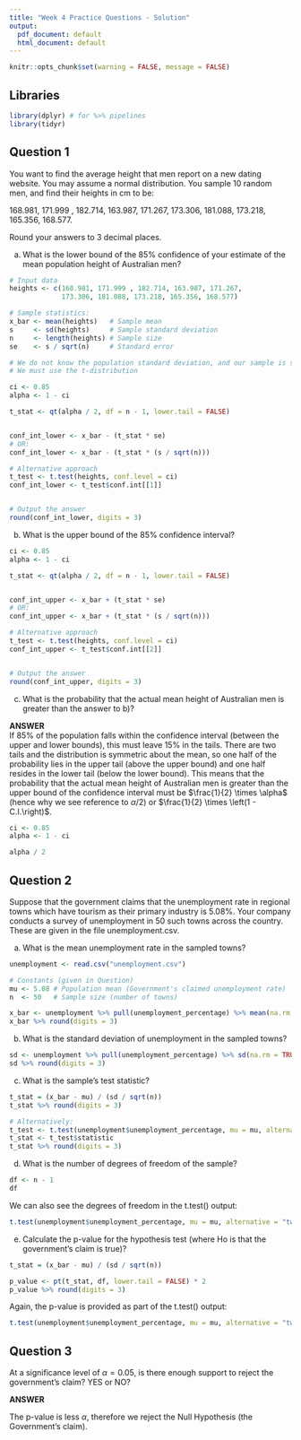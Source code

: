 ---
title: "Week 4 Practice Questions - Solution"
output:
  pdf_document: default
  html_document: default
---

```{r setup, include=FALSE}
knitr::opts_chunk$set(warning = FALSE, message = FALSE)
```

## Libraries
```{r}
library(dplyr) # for %>% pipelines
library(tidyr)
```


## Question 1
You want to find the average height that men report on a new dating website. You may assume a normal distribution. You sample 10 random men, and find their heights in cm to be:

168.981, 171.999 , 182.714, 163.987, 171.267, 173.306, 181.088, 173.218, 165.356, 168.577. 

Round your answers to 3 decimal places.

a) What is the lower bound of the 85% confidence of your estimate of the mean population height of Australian men? 

``` {r, echo = TRUE}
# Input data 
heights <- c(168.981, 171.999 , 182.714, 163.987, 171.267, 
             173.306, 181.088, 173.218, 165.356, 168.577)

# Sample statistics: 
x_bar <- mean(heights)   # Sample mean
s     <- sd(heights)     # Sample standard deviation 
n     <- length(heights) # Sample size 
se    <- s / sqrt(n)     # Standard error 

# We do not know the population standard deviation, and our sample is small (< 30). 
# We must use the t-distribution 

``` 

``` {r, echo = TRUE} 
ci <- 0.85 
alpha <- 1 - ci

t_stat <- qt(alpha / 2, df = n - 1, lower.tail = FALSE) 


conf_int_lower <- x_bar - (t_stat * se) 
# OR: 
conf_int_lower <- x_bar - (t_stat * (s / sqrt(n))) 

# Alternative approach 
t_test <- t.test(heights, conf.level = ci)
conf_int_lower <- t_test$conf.int[[1]]


# Output the answer
round(conf_int_lower, digits = 3)

``` 


b) What is the upper bound of the 85% confidence interval? 

``` {r, echo = TRUE} 
ci <- 0.85 
alpha <- 1 - ci

t_stat <- qt(alpha / 2, df = n - 1, lower.tail = FALSE) 


conf_int_upper <- x_bar + (t_stat * se) 
# OR: 
conf_int_upper <- x_bar + (t_stat * (s / sqrt(n))) 

# Alternative approach 
t_test <- t.test(heights, conf.level = ci)
conf_int_upper <- t_test$conf.int[[2]]


# Output the answer
round(conf_int_upper, digits = 3)

``` 


c) What is the probability that the actual mean height of Australian men is greater than the answer to b)? 

**ANSWER**  
If 85% of the population falls within the confidence interval (between the upper and lower bounds), this must leave 15% in the tails. There are two tails and the distribution is symmetric about the mean, so one half of the probability lies in the upper tail (above the upper bound) and one half resides in the lower tail (below the lower bound). This means that the probability that the actual mean height of Australian men is greater than the upper bound of the confidence interval must be $\frac{1}{2} \times \alpha$ (hence why we see reference to $\alpha/2$) or $\frac{1}{2} \times \left(1 - C.I.\right)$. 

``` {r, echo = TRUE} 
ci <- 0.85 
alpha <- 1 - ci 

alpha / 2

``` 

\newpage

## Question 2

Suppose that the government claims that the unemployment rate in regional towns which have tourism as their primary industry is 5.08%. Your company conducts a survey of unemployment in 50 such towns across the country. These are given in the file unemployment.csv. 

a) What is the mean unemployment rate in the sampled towns?

``` {r, echo = TRUE} 
unemployment <- read.csv("unemployment.csv") 

# Constants (given in Question) 
mu <- 5.08 # Population mean (Government's claimed unemployment rate)
n  <- 50   # Sample size (number of towns)

``` 

``` {r, echo = TRUE}
x_bar <- unemployment %>% pull(unemployment_percentage) %>% mean(na.rm = TRUE) 
x_bar %>% round(digits = 3)

``` 

b) What is the standard deviation of unemployment in the sampled towns?

``` {r, echo = TRUE}
sd <- unemployment %>% pull(unemployment_percentage) %>% sd(na.rm = TRUE)
sd %>% round(digits = 3)

``` 


c) What is the sample's test statistic?

``` {r, echo = TRUE}
t_stat = (x_bar - mu) / (sd / sqrt(n))
t_stat %>% round(digits = 3) 

# Alternatively: 
t_test <- t.test(unemployment$unemployment_percentage, mu = mu, alternative = "two.sided")
t_stat <- t_test$statistic
t_stat %>% round(digits = 3)
``` 


d) What is the number of degrees of freedom of the sample?

``` {r, echo = TRUE}
df <- n - 1
df 
``` 

We can also see the degrees of freedom in the t.test() output: 
``` {r, echo = TRUE}
t.test(unemployment$unemployment_percentage, mu = mu, alternative = "two.sided")

``` 


e) Calculate the p-value for the hypothesis test (where Ho is that the government's claim is true)?

``` {r, echo = TRUE}
t_stat = (x_bar - mu) / (sd / sqrt(n)) 

p_value <- pt(t_stat, df, lower.tail = FALSE) * 2 
p_value %>% round(digits = 3)

``` 

Again, the p-value is provided as part of the t.test() output: 
``` {r, echo = TRUE}
t.test(unemployment$unemployment_percentage, mu = mu, alternative = "two.sided")

``` 


## Question 3
At a significance level of $\alpha = 0.05$, is there enough support to reject the government's claim? YES or NO?

**ANSWER**

The p-value is less $\alpha$, therefore we reject the Null Hypothesis (the Government's claim). 